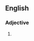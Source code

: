 {{also|meanspirited|mean-spirited}}
==English==

===Adjective===
{{en-adj|head=[[mean]] [[spirited]]}}

# {{alternative spelling of|mean-spirited|lang=en}}